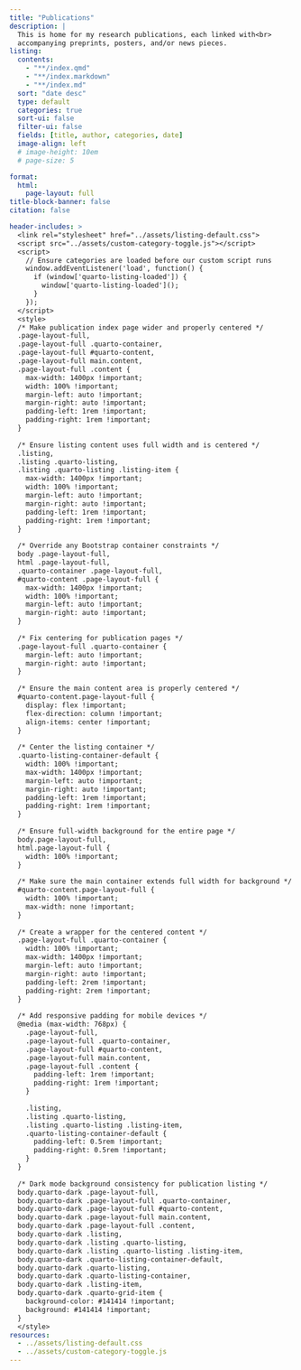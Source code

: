 ```yaml
---
title: "Publications" 
description: |
  This is home for my research publications, each linked with<br>
  accompanying preprints, posters, and/or news pieces.
listing: 
  contents: 
    - "**/index.qmd"
    - "**/index.markdown"
    - "**/index.md"
  sort: "date desc"
  type: default
  categories: true
  sort-ui: false
  filter-ui: false
  fields: [title, author, categories, date]
  image-align: left
  # image-height: 10em
  # page-size: 5

format: 
  html: 
    page-layout: full
title-block-banner: false
citation: false

header-includes: >
  <link rel="stylesheet" href="../assets/listing-default.css">
  <script src="../assets/custom-category-toggle.js"></script>
  <script>
    // Ensure categories are loaded before our custom script runs
    window.addEventListener('load', function() {
      if (window['quarto-listing-loaded']) {
        window['quarto-listing-loaded']();
      }
    });
  </script>
  <style>
  /* Make publication index page wider and properly centered */
  .page-layout-full,
  .page-layout-full .quarto-container,
  .page-layout-full #quarto-content,
  .page-layout-full main.content,
  .page-layout-full .content {
    max-width: 1400px !important;
    width: 100% !important;
    margin-left: auto !important;
    margin-right: auto !important;
    padding-left: 1rem !important;
    padding-right: 1rem !important;
  }
  
  /* Ensure listing content uses full width and is centered */
  .listing,
  .listing .quarto-listing,
  .listing .quarto-listing .listing-item {
    max-width: 1400px !important;
    width: 100% !important;
    margin-left: auto !important;
    margin-right: auto !important;
    padding-left: 1rem !important;
    padding-right: 1rem !important;
  }
  
  /* Override any Bootstrap container constraints */
  body .page-layout-full,
  html .page-layout-full,
  .quarto-container .page-layout-full,
  #quarto-content .page-layout-full {
    max-width: 1400px !important;
    width: 100% !important;
    margin-left: auto !important;
    margin-right: auto !important;
  }
  
  /* Fix centering for publication pages */
  .page-layout-full .quarto-container {
    margin-left: auto !important;
    margin-right: auto !important;
  }
  
  /* Ensure the main content area is properly centered */
  #quarto-content.page-layout-full {
    display: flex !important;
    flex-direction: column !important;
    align-items: center !important;
  }
  
  /* Center the listing container */
  .quarto-listing-container-default {
    width: 100% !important;
    max-width: 1400px !important;
    margin-left: auto !important;
    margin-right: auto !important;
    padding-left: 1rem !important;
    padding-right: 1rem !important;
  }
  
  /* Ensure full-width background for the entire page */
  body.page-layout-full,
  html.page-layout-full {
    width: 100% !important;
  }
  
  /* Make sure the main container extends full width for background */
  #quarto-content.page-layout-full {
    width: 100% !important;
    max-width: none !important;
  }
  
  /* Create a wrapper for the centered content */
  .page-layout-full .quarto-container {
    width: 100% !important;
    max-width: 1400px !important;
    margin-left: auto !important;
    margin-right: auto !important;
    padding-left: 2rem !important;
    padding-right: 2rem !important;
  }
  
  /* Add responsive padding for mobile devices */
  @media (max-width: 768px) {
    .page-layout-full,
    .page-layout-full .quarto-container,
    .page-layout-full #quarto-content,
    .page-layout-full main.content,
    .page-layout-full .content {
      padding-left: 1rem !important;
      padding-right: 1rem !important;
    }
    
    .listing,
    .listing .quarto-listing,
    .listing .quarto-listing .listing-item,
    .quarto-listing-container-default {
      padding-left: 0.5rem !important;
      padding-right: 0.5rem !important;
    }
  }
  
  /* Dark mode background consistency for publication listing */
  body.quarto-dark .page-layout-full,
  body.quarto-dark .page-layout-full .quarto-container,
  body.quarto-dark .page-layout-full #quarto-content,
  body.quarto-dark .page-layout-full main.content,
  body.quarto-dark .page-layout-full .content,
  body.quarto-dark .listing,
  body.quarto-dark .listing .quarto-listing,
  body.quarto-dark .listing .quarto-listing .listing-item,
  body.quarto-dark .quarto-listing-container-default,
  body.quarto-dark .quarto-listing,
  body.quarto-dark .quarto-listing-container,
  body.quarto-dark .listing-item,
  body.quarto-dark .quarto-grid-item {
    background-color: #141414 !important;
    background: #141414 !important;
  }
  </style>
resources:
  - ../assets/listing-default.css
  - ../assets/custom-category-toggle.js
---
```

